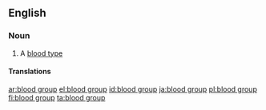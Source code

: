 ==English==

===Noun===
{{en-noun|sg=[[blood]] [[type]]}}

# A [[blood type]]

====Translations====
{{trans-see|blood type}}

[[ar:blood group]]
[[el:blood group]]
[[id:blood group]]
[[ja:blood group]]
[[pl:blood group]]
[[fi:blood group]]
[[ta:blood group]]